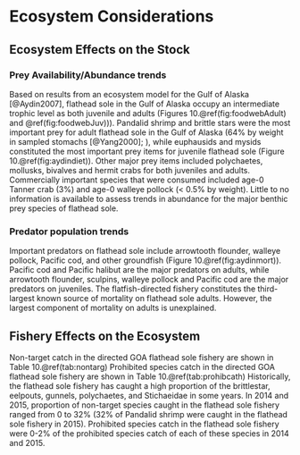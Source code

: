 # Ecosystem Considerations

## Ecosystem Effects on the Stock


### Prey Availability/Abundance trends
Based on results from an ecosystem model for the Gulf of Alaska [@Aydin2007], flathead sole in the Gulf of Alaska occupy an intermediate trophic level as both juvenile and adults (Figures 10.\@ref(fig:foodwebAdult) and \@ref(fig:foodwebJuv))). Pandalid shrimp and brittle stars were the most important prey for adult flathead sole in the Gulf of Alaska (64% by weight in sampled stomachs [@Yang2000]; ), while euphausids and mysids constituted the most important prey items for juvenile flathead sole (Figure 10.\@ref(fig:aydindiet)). Other major prey items included polychaetes, mollusks, bivalves and hermit crabs for both juveniles and adults.  Commercially important species that were consumed included age-0 Tanner crab (3%) and age-0 walleye pollock (< 0.5% by weight).  Little to no information is available to assess trends in abundance for the major benthic prey species of flathead sole.

### Predator population trends

Important predators on flathead sole include arrowtooth flounder, walleye pollock, Pacific cod, and other groundfish (Figure 10.\@ref(fig:aydinmort)). Pacific cod and Pacific halibut are the major predators on adults, while arrowtooth flounder, sculpins, walleye pollock and Pacific cod are the major predators on juveniles.  The flatfish-directed fishery constitutes the third-largest known source of mortality on flathead sole adults.  However, the largest component of mortality on adults is unexplained.

## Fishery Effects on the Ecosystem 

Non-target catch in the directed GOA flathead sole fishery are shown in Table 10.\@ref(tab:nontarg) Prohibited species catch in the directed GOA flathead sole fishery are shown in Table 10.\@ref(tab:prohibcath) Historically, the flathead sole fishery has caught a high proportion of the brittlestar, eelpouts, gunnels, polychaetes, and Stichaeidae in some years. In 2014 and 2015, proportion of non-target species caught in the flathead sole fishery ranged from 0 to 32% (32% of Pandalid shrimp were caught in the flathead sole fishery in 2015). Prohibited species catch in the flathead sole fishery were 0-2% of the prohibited species catch of each of these species in 2014 and 2015.